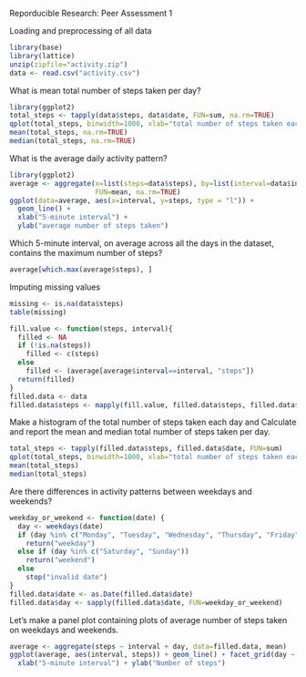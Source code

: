 Reporducible Research: Peer Assessment 1

Loading and preprocessing of all data
```r
library(base)
library(lattice)
unzip(zipfile="activity.zip")
data <- read.csv("activity.csv")
```
What is mean total number of steps taken per day?
```r
library(ggplot2)
total_steps <- tapply(data$steps, data$date, FUN=sum, na.rm=TRUE)
qplot(total_steps, binwidth=1000, xlab="total number of steps taken each day")
mean(total_steps, na.rm=TRUE)
median(total_steps, na.rm=TRUE)
```


What is the average daily activity pattern?
```r
library(ggplot2)
average <- aggregate(x=list(steps=data$steps), by=list(interval=data$interval),
                     FUN=mean, na.rm=TRUE)
ggplot(data=average, aes(x=interval, y=steps, type = "l")) +
  geom_line() +
  xlab("5-minute interval") +
  ylab("average number of steps taken")
```

Which 5-minute interval, on average across all the days in the dataset, contains the maximum number of steps?
```r
average[which.max(average$steps), ]
```

Imputing missing values
```r
missing <- is.na(data$steps)
table(missing)
```

```r
fill.value <- function(steps, interval){
  filled <- NA
  if (!is.na(steps))
    filled <- c(steps)
  else
    filled <- (average[average$interval==interval, "steps"])
  return(filled)
}
filled.data <- data 
filled.data$steps <- mapply(fill.value, filled.data$steps, filled.data$interval) 
```
Make a histogram of the total number of steps taken each day and Calculate and report the mean and median total number of steps taken per day.
```r
total_steps <- tapply(filled.data$steps, filled.data$date, FUN=sum)
qplot(total_steps, binwidth=1000, xlab="total number of steps taken each day")
mean(total_steps)
median(total_steps)
```

Are there differences in activity patterns between weekdays and weekends?
```r
weekday_or_weekend <- function(date) {
  day <- weekdays(date)
  if (day %in% c("Monday", "Tuesday", "Wednesday", "Thursday", "Friday"))
    return("weekday")
  else if (day %in% c("Saturday", "Sunday"))
    return("weekend")
  else
    stop("invalid date")
}
filled.data$date <- as.Date(filled.data$date)
filled.data$day <- sapply(filled.data$date, FUN=weekday_or_weekend)
```
Let's make a panel plot containing plots of average number of steps taken on weekdays and weekends.
```r
average <- aggregate(steps ~ interval + day, data=filled.data, mean)
ggplot(average, aes(interval, steps)) + geom_line() + facet_grid(day ~ .) +
  xlab("5-minute interval") + ylab("Number of steps")
```
